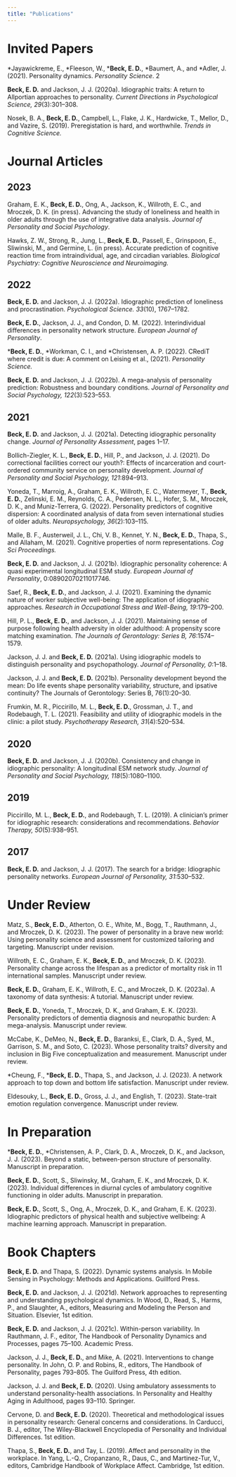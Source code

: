 ```yaml
---
title: "Publications"
---
```


<!-- \\hangbibentry{Beck2021Idiographic} -->

```{=tex}
#| echo: false
#| results: asis

\usepackage{hanging}
\usepackage[square,sort&compress]{natbib}
\usepackage{array, lipsum, bibentry}

\newcommand\hangbibentry[1]{%
    \smallskip\hangpara{2em}{1}\bibentry{#1}. %{indent}{afterline}
}

\hangbibentry{Beck2021Idiographic}
\bibentry{Beck2021Idiographic}
```
    
# Invited Papers  

\*Jayawickreme, E., \*Fleeson, W., \*<strong>Beck, E. D.</strong>, \*Baumert, A., and \*Adler, J. (2021). Personality dynamics. _Personality Science_. 2

<strong>Beck, E. D.</strong> and Jackson, J. J. (2020a). Idiographic traits: A return to Allportian approaches to personality. _Current Directions in Psychological Science, 29_(3):301–308.

Nosek, B. A., <strong>Beck, E. D.</strong>, Campbell, L., Flake, J. K., Hardwicke, T., Mellor, D., and Vazire, S. (2019). Preregistation is hard, and worthwhile. _Trends in Cognitive Science._

# Journal Articles

## 2023  
Graham, E. K., <strong>Beck, E. D.</strong>, Ong, A., Jackson, K., Willroth, E. C., and Mroczek, D. K. (in press). Advancing the study of loneliness and health in older adults through the use of integrative data analysis. _Journal of Personality and Social Psychology_.

Hawks, Z. W., Strong, R., Jung, L., <strong>Beck, E. D.</strong>, Passell, E., Grinspoon, E., Sliwinski, M., and Germine, L. (in press). Accurate prediction of cognitive reaction time from intraindividual, age, and circadian variables. _Biological Psychiatry: Cognitive Neuroscience and Neuroimaging._


## 2022
<strong>Beck, E. D.</strong> and Jackson, J. J. (2022a). Idiographic prediction of loneliness and procrastination. _Psychological Science. 33_(10), 1767–1782.

<strong>Beck, E. D.</strong>, Jackson, J. J., and Condon, D. M. (2022). Interindividual differences in personality network structure. _European Journal of Personality_.

\*<strong>Beck, E. D.</strong>, \*Workman, C. I., and *Christensen, A. P. (2022). CRediT where credit is due: A comment on Leising et al., (2021). _Personality Science._

<strong>Beck, E. D.</strong> and Jackson, J. J. (2022b). A mega-analysis of personality prediction: Robustness and boundary conditions. _Journal of Personality and Social Psychology, 122_(3):523–553.

## 2021
<strong>Beck, E. D.</strong> and Jackson, J. J. (2021a). Detecting idiographic personality change. _Journal of Personality Assessment_, pages 1–17.

Bollich-Ziegler, K. L., <strong>Beck, E. D.</strong>, Hill, P., and Jackson, J. J. (2021). Do correctional facilities correct our youth?: Effects of incarceration and court-ordered community service on personality development. _Journal of Personality and Social Psychology, 121_:894–913.

Yoneda, T., Marroig, A., Graham, E. K., Willroth, E. C., Watermeyer, T., <strong>Beck, E. D.</strong>, Zelinski, E. M., Reynolds, C. A., Pedersen, N. L., Hofer, S. M., Mroczek, D. K., and Muniz-Terrera, G. (2022). Personality predictors of cognitive dispersion: A coordinated analysis of data from seven international studies of older adults. _Neuropsychology, 36_(2):103–115.

Malle, B. F., Austerweil, J. L., Chi, V. B., Kennet, Y. N., <strong>Beck, E. D.</strong>, Thapa, S., and Allaham, M. (2021). Cognitive properties of norm representations. _Cog Sci Proceedings._

<strong>Beck, E. D.</strong> and Jackson, J. J. (2021b). Idiographic personality coherence: A quasi experimental longitudinal ESM study. _European Journal of Personality_, 0:08902070211017746.

Saef, R., <strong>Beck, E. D.</strong>, and Jackson, J. J. (2021). Examining the dynamic nature of worker subjective well-being: The application of idiographic approaches. _Research in Occupational Stress and Well-Being, 19_:179–200.

Hill, P. L., <strong>Beck, E. D.</strong>, and Jackson, J. J. (2021). Maintaining sense of purpose following health adversity in older adulthood: A propensity score matching examination. _The Journals of Gerontology: Series B, 76_:1574–1579.

Jackson, J. J. and <strong>Beck, E. D.</strong> (2021a). Using idiographic models to distinguish personality and psychopathology. _Journal of Personality, 0_:1–18.

Jackson, J. J. and <strong>Beck, E. D.</strong> (2021b). Personality development beyond
the mean: Do life events shape personality variability, structure, and ipsative
continuity? The Journals of Gerontology: Series B, 76(1):20–30.

Frumkin, M. R., Piccirillo, M. L., <strong>Beck, E. D.</strong>, Grossman, J. T., and Rodebaugh, T. L. (2021). Feasibility and utility of idiographic models in the clinic: a pilot study. _Psychotherapy Research, 31_(4):520–534.

## 2020  

<strong>Beck, E. D.</strong> and Jackson, J. J. (2020b). Consistency and change in idiographic personality: A longitudinal ESM network study. _Journal of Personality and Social Psychology, 118_(5):1080–1100.

## 2019  
Piccirillo, M. L., <strong>Beck, E. D.</strong>, and Rodebaugh, T. L. (2019). A clinician’s primer for idiographic research: considerations and recommendations. _Behavior Therapy, 50_(5):938–951.

## 2017
<strong>Beck, E. D.</strong> and Jackson, J. J. (2017). The search for a bridge: Idiographic personality networks. _European Journal of Personality, 31_:530–532.

# Under Review 

Matz, S., <strong>Beck, E. D.</strong>, Atherton, O. E., White, M., Bogg, T., Rauthmann, J., and Mroczek, D. K. (2023). The power of personality in a brave new world: Using personality science and assessment for customized tailoring and targeting. Manuscript under revision.

Willroth, E. C., Graham, E. K., <strong>Beck, E. D.</strong>, and Mroczek, D. K. (2023). Personality change across the lifespan as a predictor of mortality risk in 11 international samples. Manuscript under review.

<strong>Beck, E. D.</strong>, Graham, E. K., Willroth, E. C., and Mroczek, D. K. (2023a). A taxonomy of data synthesis: A tutorial. Manuscript under review.

<strong>Beck, E. D.</strong>, Yoneda, T., Mroczek, D. K., and Graham, E. K. (2023). Personality predictors of dementia diagnosis and neuropathic burden: A mega-analysis. Manuscript under review.

McCabe, K., DeMeo, N., <strong>Beck, E. D.</strong>, Baranksi, E., Clark, D. A., Syed, M., Garrison, S. M., and Soto, C. (2023). Whose personality traits? diversity and inclusion in Big Five conceptualization and measurement. Manuscript under review.

\*Cheung, F., \*<strong>Beck, E. D.</strong>, Thapa, S., and Jackson, J. J. (2023). A network approach to top down and bottom life satisfaction. Manuscript under review.

Eldesouky, L., <strong>Beck, E. D.</strong>, Gross, J. J., and English, T. (2023). State-trait emotion regulation convergence. Manuscript under review.

# In Preparation
\*<strong>Beck, E. D.</strong>, \*Christensen, A. P., Clark, D. A., Mroczek, D. K., and Jackson, J. J. (2023). Beyond a static, between-person structure of personality. Manuscript in preparation.

<!-- <strong>Beck, E. D.</strong> (2022). Why do states make traits? A three-level model of personality. Proposal invited for full submission. Perspectives on Psychological Science. Manuscript in preparation. -->

<strong>Beck, E. D.</strong>, Scott, S., Sliwinsky, M., Graham, E. K., and Mroczek, D. K. (2023). Individual differences in diurnal cycles of ambulatory cognitive functioning in older adults. Manuscript in preparation.

<strong>Beck, E. D.</strong>, Scott, S., Ong, A., Mroczek, D. K., and Graham, E. K. (2023). Idiographic predictors of physical health and subjective wellbeing: A machine learning approach. Manuscript in preparation.

# Book Chapters 
<strong>Beck, E. D.</strong> and Thapa, S. (2022). Dynamic systems analysis. In Mobile Sensing in Psychology: Methods and Applications. Guillford Press.

<strong>Beck, E. D.</strong> and Jackson, J. J. (2021d). Network approaches to representing and understanding psychological dynamics. In Wood, D., Read, S., Harms, P., and Slaughter, A., editors, Measuring and Modeling the Person and Situation. Elsevier, 1st edition.

<strong>Beck, E. D.</strong> and Jackson, J. J. (2021c). Within-person variability. In Rauthmann, J. F., editor, The Handbook of Personality Dynamics and Processes, pages 75–100. Academic Press.

Jackson, J. J., <strong>Beck, E. D.</strong>, and Mike, A. (2021). Interventions to change personality. In John, O. P. and Robins, R., editors, The Handbook of Personality, pages 793–805. The Guilford Press, 4th edition.

Jackson, J. J. and <strong>Beck, E. D.</strong> (2020). Using ambulatory assessments to understand personality-health associations. In Personality and Healthy Aging in Adulthood, pages 93–110. Springer. 

Cervone, D. and <strong>Beck, E. D.</strong> (2020). Theoretical and methodological issues in personality research: General concerns and considerations. In Carducci, B. J., editor, The Wiley-Blackwell Encyclopedia of Personality and Individual Differences. 1st edition.

Thapa, S., <strong>Beck, E. D.</strong>, and Tay, L. (2019). Affect and personality in the workplace. In Yang, L.-Q., Cropanzano, R., Daus, C., and Martinez-Tur, V., editors, Cambridge Handbook of Workplace Affect. Cambridge, 1st edition.
